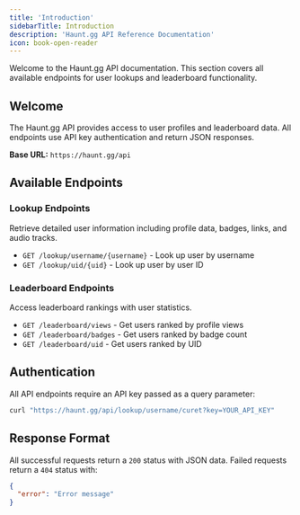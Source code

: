 ```yaml
---
title: 'Introduction'
sidebarTitle: Introduction
description: 'Haunt.gg API Reference Documentation'
icon: book-open-reader
---
```


<Note>
  Welcome to the Haunt.gg API documentation. This section covers all available endpoints for user lookups and leaderboard functionality.
</Note>

## Welcome

The Haunt.gg API provides access to user profiles and leaderboard data. All endpoints use API key authentication and return JSON responses.

**Base URL:** `https://haunt.gg/api`

## Available Endpoints

### **Lookup Endpoints**
Retrieve detailed user information including profile data, badges, links, and audio tracks.

- `GET /lookup/username/{username}` - Look up user by username
- `GET /lookup/uid/{uid}` - Look up user by user ID

### **Leaderboard Endpoints**  
Access leaderboard rankings with user statistics.

- `GET /leaderboard/views` - Get users ranked by profile views
- `GET /leaderboard/badges` - Get users ranked by badge count
- `GET /leaderboard/uid` - Get users ranked by UID

## Authentication

All API endpoints require an API key passed as a query parameter:

```bash
curl "https://haunt.gg/api/lookup/username/curet?key=YOUR_API_KEY"
```

## Response Format

All successful requests return a `200` status with JSON data. Failed requests return a `404` status with:

```json
{
  "error": "Error message"
}
```
